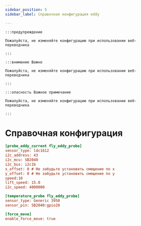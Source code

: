 ```yaml
---
sidebar_position: 5
sidebar_label: Справочная конфигурация eddy

---
```


    :::предупреждение

    Пожалуйста, не изменяйте конфигурацию при использовании веб-переводчика

    :::

    :::внимание Важно

    Пожалуйста, не изменяйте конфигурацию при использовании веб-переводчика

    :::

    :::опасность Важное примечание

    Пожалуйста, не изменяйте конфигурацию при использовании веб-переводчика

    :::

# Справочная конфигурация

```cfg
[probe_eddy_current fly_eddy_probe]
sensor_type: ldc1612
i2c_address: 43
i2c_mcu: SB2040
i2c_bus: i2c1b
x_offset: 0 # Не забудьте установить смещение по x
y_offset: 0 # Не забудьте установить смещение по y
speed:10
lift_speed: 15.0
i2c_speed: 4000000

[temperature_probe fly_eddy_probe]
sensor_type: Generic 3950
sensor_pin: SB2040:gpio28

[force_move]
enable_force_move: true
```
